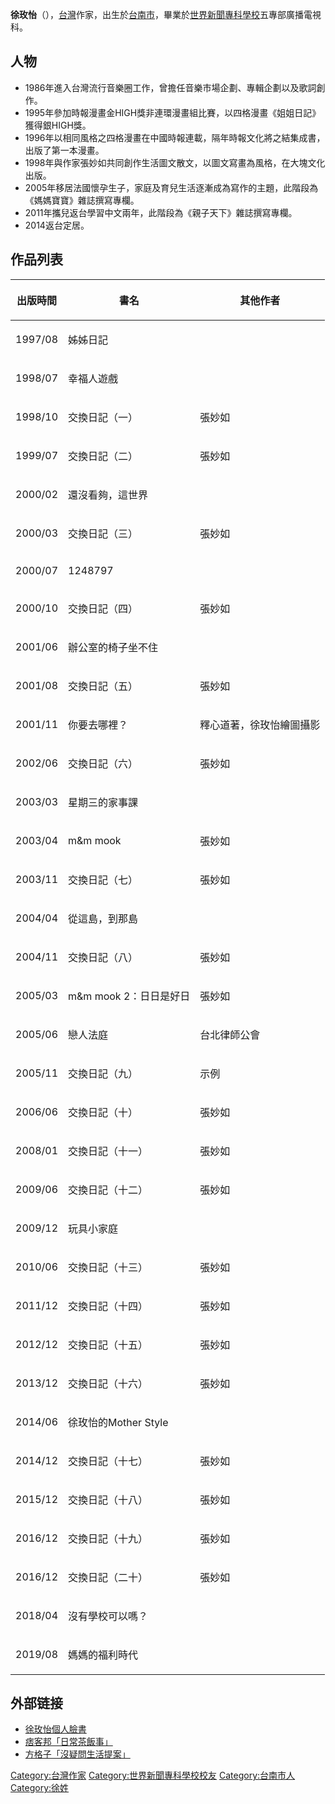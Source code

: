 '''徐玫怡'''（{{bd|1966年|4月22日|catIdx=Z}}），[[台灣|台灣]]作家，出生於[[台南市|台南市]]，畢業於[[世界新聞專科學校|世界新聞專科學校]]五專部廣播電視科。

== 人物 ==
*1986年進入台灣流行音樂圈工作，曾擔任音樂市場企劃、專輯企劃以及歌詞創作。
*1995年參加時報漫畫金HIGH獎非連環漫畫組比賽，以四格漫畫《姐姐日記》獲得銀HIGH獎。
*1996年以相同風格之四格漫畫在中國時報連載，隔年時報文化將之結集成書，出版了第一本漫畫。
*1998年與作家張妙如共同創作生活圖文散文，以圖文寫畫為風格，在大塊文化出版。
*2005年移居法國懷孕生子，家庭及育兒生活逐漸成為寫作的主題，此階段為《媽媽寶寶》雜誌撰寫專欄。
*2011年攜兒返台學習中文兩年，此階段為《親子天下》雜誌撰寫專欄。
*2014返台定居。

==作品列表==
{| class="wikitable"
|-
! 出版時間 !! 書名 !! 其他作者
|-
| 1997/08 || 姊姊日記 || 
|-
| 1998/07 || 幸福人遊戲 || 
|-
| 1998/10 || 交換日記（一） || 張妙如
|-
| 1999/07 || 交換日記（二） || 張妙如
|-
| 2000/02 || 還沒看夠，這世界 || 
|-
| 2000/03 || 交換日記（三） || 張妙如
|-
| 2000/07 || 1248797 || 
|-
| 2000/10 || 交換日記（四） || 張妙如
|-
| 2001/06 || 辦公室的椅子坐不住 || 
|-
| 2001/08 || 交換日記（五） || 張妙如
|-
| 2001/11 || 你要去哪裡？ || 釋心道著，徐玫怡繪圖攝影
|-
| 2002/06 || 交換日記（六） || 張妙如
|-
| 2003/03 || 星期三的家事課 || 
|-
| 2003/04 || m&m mook || 張妙如
|-
| 2003/11 || 交換日記（七） || 張妙如
|-
| 2004/04 || 從這島，到那島 || 
|-
| 2004/11 || 交換日記（八） || 張妙如
|-
| 2005/03 || m&m mook 2：日日是好日 || 張妙如
|-
| 2005/06 || 戀人法庭 || 台北律師公會
|-
| 2005/11 || 交換日記（九） || 示例
|-
| 2006/06 || 交換日記（十） || 張妙如
|-
| 2008/01 || 交換日記（十一） || 張妙如
|-
| 2009/06 || 交換日記（十二） || 張妙如
|-
| 2009/12 || 玩具小家庭 || 
|-
| 2010/06 || 交換日記（十三） || 張妙如
|-
| 2011/12 || 交換日記（十四） || 張妙如
|-
| 2012/12 || 交換日記（十五） || 張妙如
|-
| 2013/12 || 交換日記（十六） || 張妙如
|-
| 2014/06 || 徐玫怡的Mother Style ||
|-
| 2014/12 || 交換日記（十七） || 張妙如
|-
| 2015/12 || 交換日記（十八） || 張妙如
|-
| 2016/12 || 交換日記（十九） || 張妙如
|-
| 2016/12 || 交換日記（二十） || 張妙如
|-
| 2018/04 || 沒有學校可以嗎？ || 
|-
| 2019/08 || 媽媽的福利時代 || 
|}

==外部链接==
*[https://www.facebook.com/meiyi.hsu.1 徐玫怡個人臉書] {{Wayback|url=https://www.facebook.com/meiyi.hsu.1 |date=20190330184303 }}
*[http://meiyiiii.pixnet.net/blog 痞客邦「日常茶飯事」] {{Wayback|url=http://meiyiiii.pixnet.net/blog |date=20220331055534 }}
*[https://vocus.cc/living-project/home 方格子「沒疑問生活提案」] {{Wayback|url=https://vocus.cc/living-project/home |date=20201026124058 }}
[[Category:台灣作家|Category:台灣作家]]
[[Category:世界新聞專科學校校友|Category:世界新聞專科學校校友]]
[[Category:台南市人|Category:台南市人]]
[[Category:徐姓|Category:徐姓]]